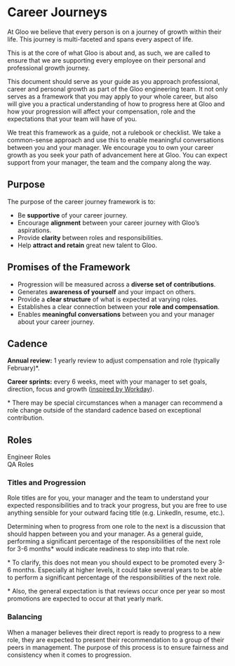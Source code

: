 
# Career Journeys
At Gloo we believe that every person is on a journey of growth within their life. This journey is multi-faceted and spans every aspect of life.

This is at the core of what Gloo is about and, as such, we are called to ensure that we are supporting every employee on their personal and professional growth journey.

This document should serve as your guide as you approach professional, career and personal growth as part of the Gloo engineering team. It not only serves as a framework that you may apply to your whole career, but also will give you a practical understanding of how to progress here at Gloo and how your progression will affect your compensation, role and the expectations that your team will have of you.

We treat this framework as a guide, not a rulebook or checklist. We take a common-sense approach and use this to enable meaningful conversations between you and your manager. We encourage you to own your career growth as you seek your path of advancement here at Gloo. You can expect support from your manager, the team and the company along the way.

## Purpose
The purpose of the career journey framework is to:
- Be **supportive** of your career journey.
- Encourage **alignment** between your career journey with Gloo’s aspirations.
- Provide **clarity** between roles and responsibilities.
- Help **attract and retain** great new talent to Gloo.

## Promises of the Framework
- Progression will be measured across a **diverse set of contributions**.
- Generates **awareness of yourself** and your impact on others.
- Provide a **clear structure** of what is expected at varying roles.
- Establishes a clear connection between your **role and compensation**.
- Enables **meaningful conversations** between you and your manager about your career journey.

## Cadence
**Annual review:** 1 yearly review to adjust compensation and role (typically February)*.

**Career sprints:** every 6 weeks, meet with your manager to set goals, direction, focus and growth
  (<a target="_blank" rel="noopener noreferrer" href="https://www.forbes.com/sites/workday/2018/08/24/career-sprints-using-agile-development-methods-to-foster-employee-development/#55aadfb355eb">inspired by Workday</a>).

\* There may be special circumstances when a manager can recommend a role change outside of the standard cadence based on exceptional contribution.

## Roles

<div><Link href="/roles"><a>Engineer Roles</a></Link></div>
<div><Link href="/qa-roles"><a>QA Roles</a></Link></div>

### Titles and Progression
Role titles are for you, your manager and the team to understand your expected responsibilities and to track your progress, but you are free to use anything sensible for your outward facing title (e.g. LinkedIn, resume, etc.).

Determining when to progress from one role to the next is a discussion that should happen between you and your manager. As a general guide, performing a significant percentage of the responsibilities of the next role for 3-6 months* would indicate readiness to step into that role.

\* To clarify, this does not mean you should expect to be promoted every 3-6 months.  Especially at higher levels, it could take several years to be able to perform a significant percentage of the responsibilities of the next role.

\* Also, the general expectation is that reviews occur once per year so most promotions are expected to occur at that yearly mark.

### Balancing
When a manager believes their direct report is ready to progress to a new role, they are expected to present their recommendation to a group of their peers in management. The purpose of this process is to ensure fairness and consistency when it comes to progression.
